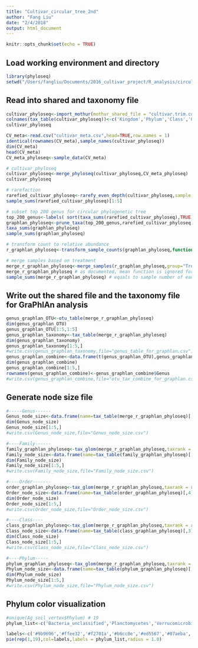 ```yaml
---
title: "Cultivar_circular_tree_2nd"
author: "Fang Liu"
date: "2/4/2018"
output: html_document
---
```


```r
knitr::opts_chunk$set(echo = TRUE)
```

## Load working environment and directory

```r
library(phyloseq)
setwd("/Users/fangliu/Documents/2016_cultivar_project/R_analysis/circular_tree_2nd")
```


## Read into shared and taxonomy file

```r
cultivar_phyloseq<-import_mothur(mothur_shared_file = "cultivar.trim.contigs.good.unique.good.filter.unique.precluster.pick.pds.wang.pick.tx.1.shared",mothur_constaxonomy_file = "cultivar.trim.contigs.good.unique.good.filter.unique.precluster.pick.pds.wang.pick.tx.1.cons.taxonomy")
colnames(tax_table(cultivar_phyloseq))<-c('Kingdom','Phylum','Class','Order','Family','Genus')
cultivar_phyloseq

CV_meta<-read.csv("cultivar_meta.csv",head=TRUE,row.names = 1)
identical(rownames(CV_meta),sample_names(cultivar_phyloseq))
dim(CV_meta)
head(CV_meta)
CV_meta_phyloseq<-sample_data(CV_meta)

# cultivar_phyloseq
cultivar_phyloseq<-merge_phyloseq(cultivar_phyloseq,CV_meta_phyloseq)
cultivar_phyloseq

# rarefaction
rarefied_cultivar_phyloseq<-rarefy_even_depth(cultivar_phyloseq,sample.size = min(sample_sums(cultivar_phyloseq)),replace = FALSE,rngseed = 1013,trimOTUs = TRUE)
sample_sums(rarefied_cultivar_phyloseq)[1:5]

# subset top 200 genus for circular phylogenetic tree 
top_200_genus<-labels( sort(taxa_sums(rarefied_cultivar_phyloseq),TRUE)[1:200])
graphlan_phyloseq<-prune_taxa(top_200_genus,rarefied_cultivar_phyloseq)
taxa_sums(graphlan_phyloseq)
sample_sums(graphlan_phyloseq)

# transform count to relative abundance
r_graphlan_phyloseq<-transform_sample_counts(graphlan_phyloseq,function(x) x/sum(x))

# merge samples based on treatment
merge_r_graphlan_phyloseq<-merge_samples(r_graphlan_phyloseq,group="Treat",fun=mean)
merge_r_graphlan_phyloseq # as documented, mean function is ignored for the OTU_table,so in fact the function is sum instead of mean.
sample_sums(merge_r_graphlan_phyloseq) # equals to sample number of each treatment
```

## Write out the shared file and the taxonomy file for GraPhlAn analysis

```r
genus_graphlan_OTU<-otu_table(merge_r_graphlan_phyloseq)
dim(genus_graphlan_OTU)
genus_graphlan_OTU[1:5,1:5]
genus_graphlan_taxonomy<-tax_table(merge_r_graphlan_phyloseq)
dim(genus_graphlan_taxonomy)
genus_graphlan_taxonomy[1:5,]
#write.csv(genus_graphlan_taxonomy,file="genus_table_for_graphlan.csv")
genus_graphlan_combine<-data.frame(t(genus_graphlan_OTU),genus_graphlan_taxonomy,tax_sum=taxa_sums(genus_graphlan_OTU))
dim(genus_graphlan_combine)
genus_graphlan_combine[1:5,]
rownames(genus_graphlan_combine)<-genus_graphlan_combine$Genus
#write.csv(genus_graphlan_combine,file="otu_tax_combine_for_graphlan.csv")
```


## Generate node size file


```r

#-----Genus------
Genus_node_size<-data.frame(name=tax_table(merge_r_graphlan_phyloseq)[,6],size=taxa_sums(merge_r_graphlan_phyloseq))
dim(Genus_node_size)
Genus_node_size[1:5,]
#write.csv(Genus_node_size,file="Genus_node_size.csv")

#----Family------
family_graphlan_phyloseq<-tax_glom(merge_r_graphlan_phyloseq,taxrank = rank_names(merge_r_graphlan_phyloseq)[5],NArm=TRUE) 
Family_node_size<-data.frame(name=tax_table(family_graphlan_phyloseq)[,5],size=taxa_sums(family_graphlan_phyloseq))
dim(Family_node_size)
Family_node_size[1:5,]
#write.csv(Family_node_size,file="Family_node_size.csv")

#----Order-------
order_graphlan_phyloseq<-tax_glom(merge_r_graphlan_phyloseq,taxrank = rank_names(merge_r_graphlan_phyloseq)[4],NArm = TRUE)
Order_node_size<-data.frame(name=tax_table(order_graphlan_phyloseq)[,4],size=taxa_sums(order_graphlan_phyloseq))
dim(Order_node_size)
Order_node_size[1:5,]
#write.csv(Order_node_size,file="Order_node_size.csv")

#----Class----
class_graphlan_phyloseq<-tax_glom(merge_r_graphlan_phyloseq,taxrank = rank_names(merge_r_graphlan_phyloseq)[3],NArm = TRUE)
Class_node_size<-data.frame(name=tax_table(class_graphlan_phyloseq)[,3],size=taxa_sums(class_graphlan_phyloseq))
dim(Class_node_size)
Class_node_size[1:5,]
#write.csv(Class_node_size,file="Class_node_size.csv")

#----Phylum-----
phylum_graphlan_phyloseq<-tax_glom(merge_r_graphlan_phyloseq,taxrank = rank_names(merge_r_graphlan_phyloseq)[2],NArm = TRUE)
Phylum_node_size<-data.frame(name=tax_table(phylum_graphlan_phyloseq)[,2],size=taxa_sums(phylum_graphlan_phyloseq))
dim(Phylum_node_size)
Phylum_node_size[1:5,]
#write.csv(Phylum_node_size,file="Phylum_node_size.csv")
```


## Phylum color visualization

```r
#unique(Ag_soil_vertex$Phylum) # 19
phylum_list<-c('Bacteria_unclassified','Planctomycetes','Verrucomicrobia','Proteobacteria','Acidobacteria','Bacteroidetes','Actinobacteria','TM7','Gemmatimonadetes','Chlamydiae','Firmicutes','Chloroflexi','OD1','Armatimonadetes','Nitrospira','BRC1','WS3','Tenericutes','Spirochaetes')      

labels<-c('#9b9696','#ffee32','#f2701a','#b6cc0e','#ed5567','#07aeba','#3a44ff','#f936f6','#723434','#8ae2cc','#316022','#85f785','#be85f7','#990101','#b105fc','#fc05ba','#fc0505','#210000','#bc883a')
pie(rep(1,19),col=labels,labels = phylum_list,radius = 1.0)
```
